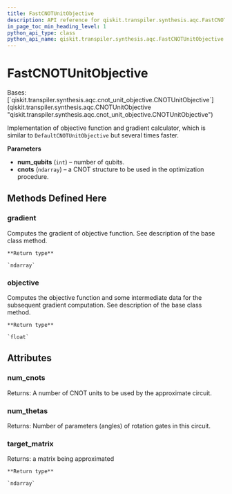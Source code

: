 ```yaml
---
title: FastCNOTUnitObjective
description: API reference for qiskit.transpiler.synthesis.aqc.FastCNOTUnitObjective
in_page_toc_min_heading_level: 1
python_api_type: class
python_api_name: qiskit.transpiler.synthesis.aqc.FastCNOTUnitObjective
---
```


# FastCNOTUnitObjective

<Class id="qiskit.transpiler.synthesis.aqc.FastCNOTUnitObjective" isDedicatedPage={true} github="https://github.com/qiskit/qiskit/tree/stable/0.23/qiskit/transpiler/synthesis/aqc/fast_gradient/fast_gradient.py" signature="FastCNOTUnitObjective(num_qubits, cnots)">
  Bases: [`qiskit.transpiler.synthesis.aqc.cnot_unit_objective.CNOTUnitObjective`](qiskit.transpiler.synthesis.aqc.CNOTUnitObjective "qiskit.transpiler.synthesis.aqc.cnot_unit_objective.CNOTUnitObjective")

  Implementation of objective function and gradient calculator, which is similar to `DefaultCNOTUnitObjective` but several times faster.

  **Parameters**

  *   **num\_qubits** (`int`) – number of qubits.
  *   **cnots** (`ndarray`) – a CNOT structure to be used in the optimization procedure.

  ## Methods Defined Here

  ### gradient

  <Function id="qiskit.transpiler.synthesis.aqc.FastCNOTUnitObjective.gradient" signature="FastCNOTUnitObjective.gradient(param_values)">
    Computes the gradient of objective function. See description of the base class method.

    **Return type**

    `ndarray`
  </Function>

  ### objective

  <Function id="qiskit.transpiler.synthesis.aqc.FastCNOTUnitObjective.objective" signature="FastCNOTUnitObjective.objective(param_values)">
    Computes the objective function and some intermediate data for the subsequent gradient computation. See description of the base class method.

    **Return type**

    `float`
  </Function>

  ## Attributes

  ### num\_cnots

  <Attribute id="qiskit.transpiler.synthesis.aqc.FastCNOTUnitObjective.num_cnots">
    Returns: A number of CNOT units to be used by the approximate circuit.
  </Attribute>

  ### num\_thetas

  <Attribute id="qiskit.transpiler.synthesis.aqc.FastCNOTUnitObjective.num_thetas">
    Returns: Number of parameters (angles) of rotation gates in this circuit.
  </Attribute>

  ### target\_matrix

  <Attribute id="qiskit.transpiler.synthesis.aqc.FastCNOTUnitObjective.target_matrix">
    Returns: a matrix being approximated

    **Return type**

    `ndarray`
  </Attribute>
</Class>

